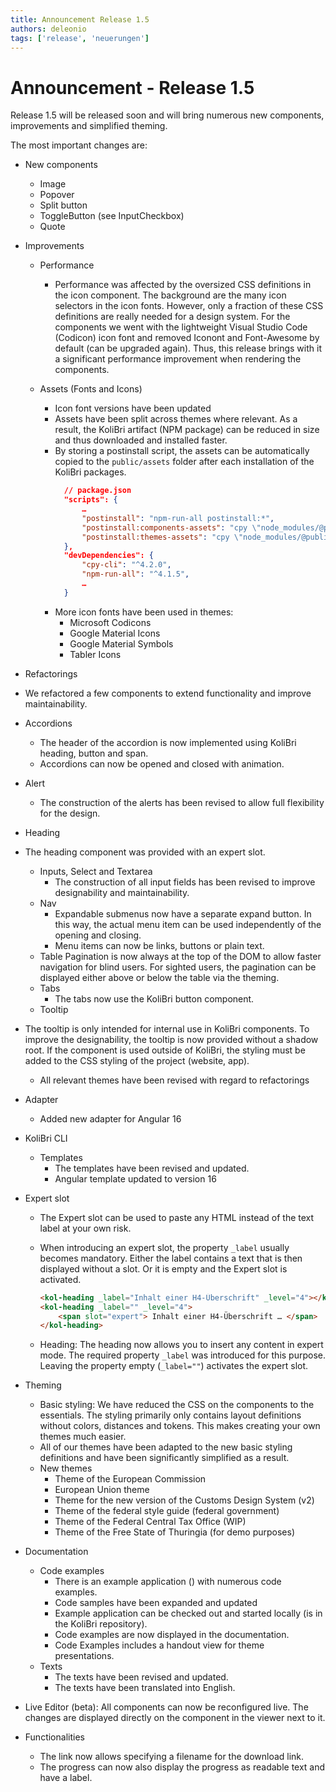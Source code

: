 ```yaml
---
title: Announcement Release 1.5
authors: deleonio
tags: ['release', 'neuerungen']
---
```



# Announcement - Release 1.5

Release 1.5 will be released soon and will bring numerous new components, improvements and simplified theming.

The most important changes are:

- New components
  - Image
  - Popover
  - Split button
  - ToggleButton (see InputCheckbox)
  - Quote
- Improvements

  - Performance
    - Performance was affected by the oversized CSS definitions in the icon component. The background are the many icon selectors in the icon fonts. However, only a fraction of these CSS definitions are really needed for a design system. For the components we went with the lightweight Visual Studio Code (Codicon) icon font and removed Iconont and Font-Awesome by default (can be upgraded again). Thus, this release brings with it a significant performance improvement when rendering the components.
  - Assets (Fonts and Icons)

    - Icon font versions have been updated
    - Assets have been split across themes where relevant. As a result, the KoliBri artifact (NPM package) can be reduced in size and thus downloaded and installed faster.
    - By storing a postinstall script, the assets can be automatically copied to the `public/assets` folder after each installation of the KoliBri packages.
      ```json
      	// package.json
      	"scripts": {
      		…
      		"postinstall": "npm-run-all postinstall:*",
      		"postinstall:components-assets": "cpy \"node_modules/@public-ui/components/assets/**/*\" public/assets --dot",
      		"postinstall:themes-assets": "cpy \"node_modules/@public-ui/themes/assets/**/*\" public/assets --dot",
      	},
      	"devDependencies": {
      		"cpy-cli": "^4.2.0",
      		"npm-run-all": "^4.1.5",
      		…
      	}
      ```
    - More icon fonts have been used in themes:
      - Microsoft Codicons
      - Google Material Icons
      - Google Material Symbols
      - Tabler Icons

- Refactorings

- We refactored a few components to extend functionality and improve maintainability.
- Accordions
  - The header of the accordion is now implemented using KoliBri heading, button and span.
  - Accordions can now be opened and closed with animation.
- Alert
  - The construction of the alerts has been revised to allow full flexibility for the design.
- Heading
- The heading component was provided with an expert slot.
  - Inputs, Select and Textarea
    - The construction of all input fields has been revised to improve designability and maintainability.
  - Nav
    - Expandable submenus now have a separate expand button. In this way, the actual menu item can be used independently of the opening and closing.
    - Menu items can now be links, buttons or plain text.
  - Table
    Pagination is now always at the top of the DOM to allow faster navigation for blind users. For sighted users, the pagination can be displayed either above or below the table via the theming.
  - Tabs
    - The tabs now use the KoliBri button component.
  - Tooltip
- The tooltip is only intended for internal use in KoliBri components. To improve the designability, the tooltip is now provided without a shadow root. If the component is used outside of KoliBri, the styling must be added to the CSS styling of the project (website, app).

  - All relevant themes have been revised with regard to refactorings

- Adapter
  - Added new adapter for Angular 16
- KoliBri CLI
  - Templates
    - The templates have been revised and updated.
    - Angular template updated to version 16
- Expert slot

  - The Expert slot can be used to paste any HTML instead of the text label at your own risk.
  - When introducing an expert slot, the property `_label` usually becomes mandatory. Either the label contains a text that is then displayed without a slot. Or it is empty and the Expert slot is activated.

    ```html
    <kol-heading _label="Inhalt einer H4-Überschrift" _level="4"></kol-heading>
    <kol-heading _label="" _level="4">
    	<span slot="expert"> Inhalt einer H4-Überschrift … </span>
    </kol-heading>
    ```

  - Heading: The heading now allows you to insert any content in expert mode. The required property `_label` was introduced for this purpose. Leaving the property empty (`_label=""`) activates the expert slot.

- Theming
  - Basic styling: We have reduced the CSS on the components to the essentials. The styling primarily only contains layout definitions without colors, distances and tokens. This makes creating your own themes much easier.
  - All of our themes have been adapted to the new basic styling definitions and have been significantly simplified as a result.
  - New themes
    - Theme of the European Commission
    - European Union theme
    - Theme for the new version of the Customs Design System (v2)
    - Theme of the federal style guide (federal government)
    - Theme of the Federal Central Tax Office (WIP)
    - Theme of the Free State of Thuringia (for demo purposes)
- Documentation
  - Code examples
    - There is an example application (<KolLink _href="/sample-react/#/handout" _label="Sample-App" _target="samples" />) with numerous code examples.
    - Code samples have been expanded and updated
    - Example application can be checked out and started locally (is in the KoliBri repository).
    - Code examples are now displayed in the documentation.
    - Code Examples includes a handout view for theme presentations.
  - Texts
    - The texts have been revised and updated.
    - The texts have been translated into English.
- Live Editor (beta): All components can now be reconfigured live. The changes are displayed directly on the component in the viewer next to it.
- Functionalities
  - The link now allows specifying a filename for the download link.
  - The progress can now also display the progress as readable text and have a label.
